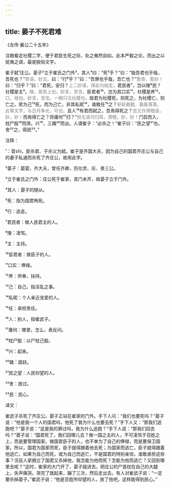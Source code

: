```yaml
---
---
---
```

title: 晏子不死君难
---




《左传·襄公二十五年》





注眼看定社稷二字，便于君臣生死之际，处之夷然自如。此本严毅之论，而出之以犹夷之调，最是脱俗文字。





崔子弑¹庄公。晏子²立于崔氏之门外³，其人⁴曰：“死⁵乎？”曰：“独吾君也乎哉，吾死也？”<font color=gray font-size=0.8rem>奇语，妙文。</font>曰：“行⁶乎？”曰：“吾罪也乎哉，吾亡也？”<font color=gray font-size=0.8rem>愈奇，愈妙！</font>曰：“归乎？”曰：“君死，安归？<font color=gray font-size=0.8rem>上二妙语，得此句始定。</font>君民者⁷，岂以陵⁸民？社稷是主⁹。<font color=gray font-size=0.8rem>陵，居其上也。妙言，至言。</font>臣君者¹⁰，岂为其口实¹¹，社稷是养¹²。<font color=gray font-size=0.8rem>口，禄也。妙言，至言。一眼只注社稷也。</font>故君为社稷死，则死之，为社稷亡，则亡之。若为己¹³死，而为己亡，非其私昵¹⁴，谁敢任¹⁵之？<font color=gray font-size=0.8rem>斩斩截截，磊磊落落，此等文字，与日月争光，可也。</font>且人¹⁶有君而弑之，吾焉得死之？<font color=gray font-size=0.8rem>忽又作滑稽语，妙，妙！</font>而焉得亡之？将庸何¹⁷归？”<font color=gray font-size=0.8rem>但无语可归耳，滑稽，妙，妙！</font>门启而入，枕尸股¹⁸而哭。兴¹⁹，三踊²⁰而出。人谓崔子：“必杀之！”崔子曰：“民之望²¹也，舍²²之，得民²³。”

注释：

¹：音shì，臣杀君、子杀父为弑。崔子是齐国大夫，因为自己的国君齐庄公与自己的妻子私通而杀死了齐庄公，故用此字。

²晏子：晏婴，齐大夫，曾任齐卿，历仕灵、庄、景三公。

³立于崔氏之门外：庄公死于崔家，其门未开，故晏子立于门外。

⁴其人：晏子的随从。

⁵死：指为国君殉死。

⁶行：逃走。

⁷君民者：做人民君主的人。

⁸陵：凌驾。

⁹主：主持。

¹⁰臣君者：做臣子的人。

¹¹口实：俸禄。

¹²养：供奉，扶持。

¹³己：自己。指淫乱之事。

¹⁴私昵：个人亲近宠爱的人。

¹⁵任：承担责任。

¹⁶人：别人，指崔武子。

¹⁷庸何：哪里，怎么，表反问。

¹⁸枕尸股：以尸枕己股。

¹⁹兴：起来。

²⁰踊：跳跃。

²¹民之望：人民仰望的人。

²²舍：放过。

²³民：民心。

译文：

崔武子杀死了齐庄公。晏子正站在崔家的门外。手下人问：“我们也要死吗？”晏子说：“他是我一个人的国君吗，他死了我为什么也要去死？”手下人又：“那我们逃跑吧？”晏子说：“这是我的罪过吗，我为什么逃跑？”手下人说：“那我们回去吗？”晏子说：“国君死了，我们回哪儿去？做一国之主的人，不可凌驾于百姓之上，而是要管理国家。做国君臣子的人，也不单为了自己的俸禄，而是要保卫国家。所以，国君为国家而死，臣子就得跟着他去死；为国家而逃亡，臣子就得跟着他逃亡。如果为自己而死，或为自己而逃亡，不是国君的特别亲信，谁敢承担这些事？况且人家拥立了国君又杀掉他，我怎能为他而死？怎能为他而逃亡？又回到哪里去呢？”这时，崔家的大门开了，晏子就进去，把庄公的尸首枕在自己的大腿上，失声痛哭。哭完了就起来，蹦了三次，然后走出去。有人对崔武子说：“一定要杀掉晏子。”崔武子说：“他是百姓所仰望的人，放了他吧，这样能得到民心。”